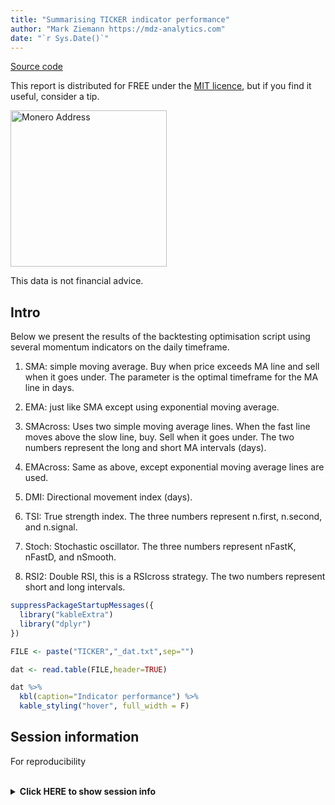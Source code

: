 ```yaml
---
title: "Summarising TICKER indicator performance"
author: "Mark Ziemann https://mdz-analytics.com"
date: "`r Sys.Date()`"
---
```


[Source code](https://github.com/markziemann/cryptoblog/tree/main/coin_script)

This report is distributed for FREE under the [MIT licence](https://github.com/markziemann/cryptoblog/blob/main/LICENSE),
but if you find it useful, consider a tip.

<img src="images/donations.png" alt="Monero Address" height="250" width="250" border="0" />

This data is not financial advice.

## Intro

Below we present the results of the backtesting optimisation script using
several momentum indicators on the daily timeframe.

1. SMA: simple moving average. Buy when price exceeds MA line and sell when
it goes under. The parameter is the optimal timeframe for the MA line in days.

2. EMA: just like SMA except using exponential moving average.

3. SMAcross: Uses two simple moving average lines. When the fast line moves
above the slow line, buy. Sell when it goes under. The two numbers represent
the long and short MA intervals (days).

4. EMAcross: Same as above, except exponential moving average lines are used.

5. DMI: Directional movement index (days).

6. TSI: True strength index. The three numbers represent n.first, n.second,
and n.signal.

7. Stoch: Stochastic oscillator. The three numbers represent nFastK, nFastD,
and nSmooth.

8. RSI2: Double RSI, this is a RSIcross strategy. The two numbers represent
short and long intervals.

```r

suppressPackageStartupMessages({
  library("kableExtra")
  library("dplyr")
})

FILE <- paste("TICKER","_dat.txt",sep="")

dat <- read.table(FILE,header=TRUE)

dat %>%
  kbl(caption="Indicator performance") %>%
  kable_styling("hover", full_width = F)

```

## Session information

For reproducibility

<br><details><summary><b>Click HERE to show session info</b></summary><br><p>

```r

sessionInfo()

```

</details>


